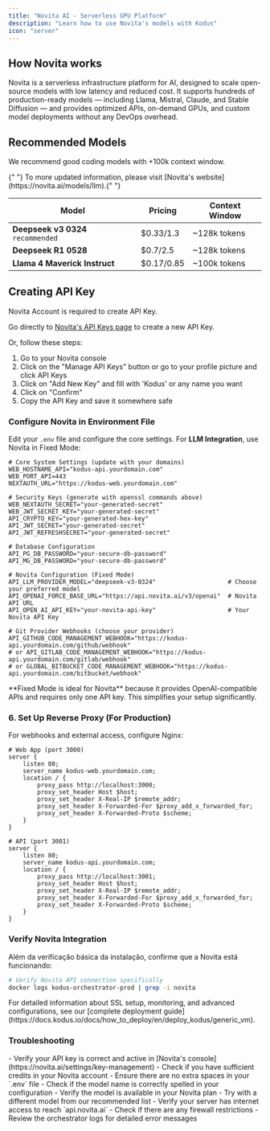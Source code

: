 ```yaml
---
title: "Novita AI - Serverless GPU Platform"
description: "Learn how to use Novita's models with Kodus"
icon: "server"
---
```


## How Novita works

Novita is a serverless infrastructure platform for AI, designed to scale open-source models with low latency and reduced cost. It supports hundreds of production-ready models — including Llama, Mistral, Claude, and Stable Diffusion — and provides optimized APIs, on-demand GPUs, and custom model deployments without any DevOps overhead.

## Recommended Models

We recommend good coding models with +100k context window.

<Info>
  {" "}
  To more updated information, please visit [Novita's website](https://novita.ai/models/llm).{" "}
</Info>

| Model                              | Pricing    | Context Window |
| ---------------------------------- | ---------- | -------------- |
| **Deepseek v3 0324** `recommended` | $0.33/1.3  | ~128k tokens   |
| **Deepseek R1 0528**               | $0.7/2.5   | ~128k tokens   |
| **Llama 4 Maverick Instruct**      | $0.17/0.85 | ~100k tokens   |

## Creating API Key

<Warning>Novita Account is required to create API Key.</Warning>

Go directly to [Novita's API Keys page](https://novita.ai/settings/key-management) to create a new API Key.

Or, follow these steps:

1. Go to your Novita console
2. Click on the "Manage API Keys" button or go to your profile picture and click API Keys
3. Click on "Add New Key" and fill with 'Kodus' or any name you want
4. Click on "Confirm"
5. Copy the API Key and save it somewhere safe



<Snippet file="deploy-basic-setup.mdx" />

### Configure Novita in Environment File

Edit your `.env` file and configure the core settings. For **LLM Integration**, use Novita in Fixed Mode:

```env
# Core System Settings (update with your domains)
WEB_HOSTNAME_API="kodus-api.yourdomain.com"    
WEB_PORT_API=443                               
NEXTAUTH_URL="https://kodus-web.yourdomain.com"

# Security Keys (generate with openssl commands above)
WEB_NEXTAUTH_SECRET="your-generated-secret"
WEB_JWT_SECRET_KEY="your-generated-secret"
API_CRYPTO_KEY="your-generated-hex-key"
API_JWT_SECRET="your-generated-secret"
API_JWT_REFRESHSECRET="your-generated-secret"

# Database Configuration
API_PG_DB_PASSWORD="your-secure-db-password"
API_MG_DB_PASSWORD="your-secure-db-password"

# Novita Configuration (Fixed Mode) 
API_LLM_PROVIDER_MODEL="deepseek-v3-0324"                    # Choose your preferred model
API_OPENAI_FORCE_BASE_URL="https://api.novita.ai/v3/openai"  # Novita API URL
API_OPEN_AI_API_KEY="your-novita-api-key"                    # Your Novita API Key

# Git Provider Webhooks (choose your provider)
API_GITHUB_CODE_MANAGEMENT_WEBHOOK="https://kodus-api.yourdomain.com/github/webhook"
# or API_GITLAB_CODE_MANAGEMENT_WEBHOOK="https://kodus-api.yourdomain.com/gitlab/webhook"
# or GLOBAL_BITBUCKET_CODE_MANAGEMENT_WEBHOOK="https://kodus-api.yourdomain.com/bitbucket/webhook"
```

<Info>
  **Fixed Mode is ideal for Novita** because it provides OpenAI-compatible APIs and requires only one API key. This simplifies your setup significantly.
</Info>

<Snippet file="deploy-installation.mdx" />

### 6. Set Up Reverse Proxy (For Production)

For webhooks and external access, configure Nginx:

```nginx
# Web App (port 3000)
server {
    listen 80;
    server_name kodus-web.yourdomain.com;
    location / {
        proxy_pass http://localhost:3000;
        proxy_set_header Host $host;
        proxy_set_header X-Real-IP $remote_addr;
        proxy_set_header X-Forwarded-For $proxy_add_x_forwarded_for;
        proxy_set_header X-Forwarded-Proto $scheme;
    }
}

# API (port 3001)  
server {
    listen 80;
    server_name kodus-api.yourdomain.com;
    location / {
        proxy_pass http://localhost:3001;
        proxy_set_header Host $host;
        proxy_set_header X-Real-IP $remote_addr;
        proxy_set_header X-Forwarded-For $proxy_add_x_forwarded_for;
        proxy_set_header X-Forwarded-Proto $scheme;
    }
}
```

### Verify Novita Integration

Além da verificação básica da instalação, confirme que a Novita está funcionando:

```bash
# Verify Novita API connection specifically
docker logs kodus-orchestrator-prod | grep -i novita
```

<Tip>
  For detailed information about SSL setup, monitoring, and advanced configurations, see our [complete deployment guide](https://docs.kodus.io/docs/how_to_deploy/en/deploy_kodus/generic_vm).
</Tip>

### Troubleshooting

<AccordionGroup>
  <Accordion title="API Key Issues">
    - Verify your API key is correct and active in [Novita's console](https://novita.ai/settings/key-management)
    - Check if you have sufficient credits in your Novita account
    - Ensure there are no extra spaces in your `.env` file
  </Accordion>
  
  <Accordion title="Model Not Found">
    - Check if the model name is correctly spelled in your configuration
    - Verify the model is available in your Novita plan
    - Try with a different model from our recommended list
  </Accordion>
  
  <Accordion title="Connection Errors">
    - Verify your server has internet access to reach `api.novita.ai`
    - Check if there are any firewall restrictions
    - Review the orchestrator logs for detailed error messages
  </Accordion>
</AccordionGroup>
